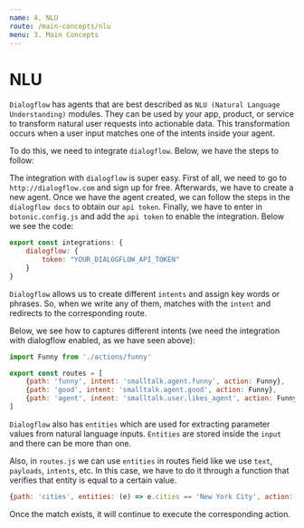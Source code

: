 ```yaml
---
name: 4. NLU
route: /main-concepts/nlu
menu: 3. Main Concepts
---
```


# **NLU**

`Dialogflow` has agents that are best described as `NLU (Natural Language Understanding)` modules. They can be used by your app, product, or service to transform natural user requests into actionable data. This transformation occurs when a user input matches one of the intents inside your agent.

To do this, we need to integrate `dialogflow`. Below, we have the steps to follow:

The integration with `dialogflow` is super easy. First of all, we need to go to `http://dialogflow.com` and sign up for free. Afterwards, we have to create a new agent. Once we have the agent created, we can follow the steps in the `dialogflow docs` to obtain our `api token`. Finally, we have to enter in `botonic.config.js` and add the `api token` to enable the integration. Below we see the code:

```javascript
export const integrations: {
    dialogflow: {
        token: "YOUR_DIALOGFLOW_API_TOKEN"
    }
}
```
`Dialogflow` allows us to create different `intents` and assign key words or phrases. So, when we write any of them, matches with the `intent` and redirects to the corresponding route.

Below, we see how to captures different intents (we need the integration with dialogflow enabled, as we have seen above):

```javascript
import Funny from './actions/funny'

export const routes = [
	{path: 'funny', intent: 'smalltalk.agent.funny', action: Funny},
	{path: 'good', intent: 'smalltalk.agent.good', action: Funny},
	{path: 'agent', intent: 'smalltalk.user.likes_agent', action: Funny}
]
```

`Dialogflow` also has `entities` which are used for extracting parameter values from natural language inputs. `Entities` are stored inside the `input` and there can be more than one. 

Also, in `routes.js` we can use `entities` in routes field like we use `text`, `payloads`, `intents`, etc. In this case, we have to do it through a function that verifies that entity is equal to a certain value. 

```javascript
{path: 'cities', entities: (e) => e.cities == 'New York City', action: Cities}

```
Once the match exists, it will continue to execute the corresponding action.
